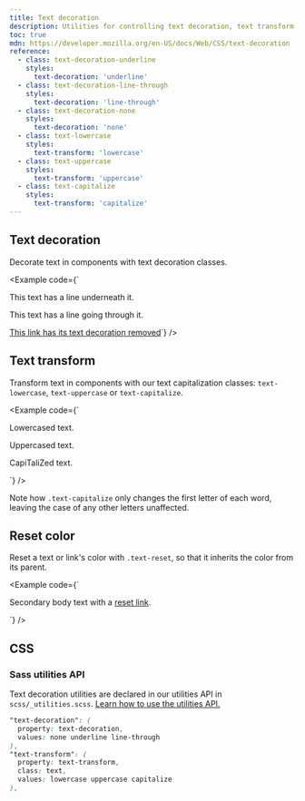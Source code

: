 ```yaml
---
title: Text decoration
description: Utilities for controlling text decoration, text transform, and text color reset.
toc: true
mdn: https://developer.mozilla.org/en-US/docs/Web/CSS/text-decoration
reference:
  - class: text-decoration-underline
    styles:
      text-decoration: 'underline'
  - class: text-decoration-line-through
    styles:
      text-decoration: 'line-through'
  - class: text-decoration-none
    styles:
      text-decoration: 'none'
  - class: text-lowercase
    styles:
      text-transform: 'lowercase'
  - class: text-uppercase
    styles:
      text-transform: 'uppercase'
  - class: text-capitalize
    styles:
      text-transform: 'capitalize'
---
```


## Text decoration

Decorate text in components with text decoration classes.

<Example code={`<p class="text-decoration-underline">This text has a line underneath it.</p>
<p class="text-decoration-line-through">This text has a line going through it.</p>
<a href="#" class="text-decoration-none">This link has its text decoration removed</a>`} />

## Text transform

Transform text in components with our text capitalization classes: `text-lowercase`, `text-uppercase` or `text-capitalize`.

<Example code={`<p class="text-lowercase">Lowercased text.</p>
<p class="text-uppercase">Uppercased text.</p>
<p class="text-capitalize">CapiTaliZed text.</p>`} />

Note how `.text-capitalize` only changes the first letter of each word, leaving the case of any other letters unaffected.

## Reset color

Reset a text or link's color with `.text-reset`, so that it inherits the color from its parent.

<Example code={`<p class="text-body-secondary">
    Secondary body text with a <a href="#" class="text-reset">reset link</a>.
  </p>`} />

## CSS

### Sass utilities API

Text decoration utilities are declared in our utilities API in `scss/_utilities.scss`. [Learn how to use the utilities API.]([[docsref:/utilities/api#using-the-api]])

```scss
"text-decoration": (
  property: text-decoration,
  values: none underline line-through
),
"text-transform": (
  property: text-transform,
  class: text,
  values: lowercase uppercase capitalize
),
```
